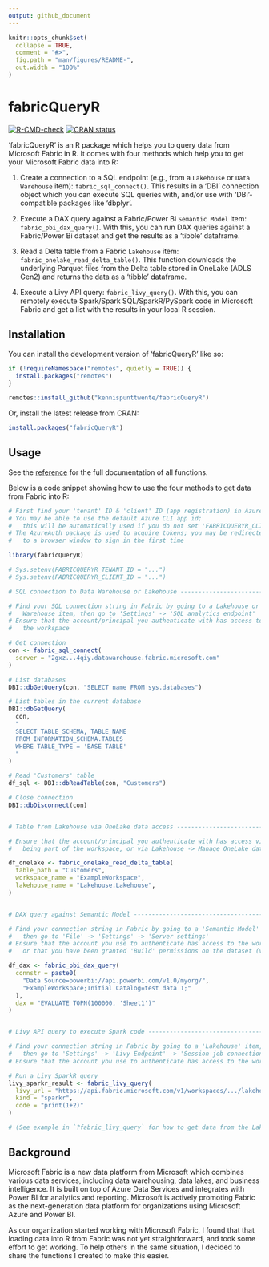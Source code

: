 ```yaml
---
output: github_document
---
```


<!-- README.md is generated from README.Rmd. Please edit that file -->

```r
knitr::opts_chunk$set(
  collapse = TRUE,
  comment = "#>",
  fig.path = "man/figures/README-",
  out.width = "100%"
)
```

# fabricQueryR

<!-- badges: start -->
[![R-CMD-check](https://github.com/kennispunttwente/fabricQueryR/actions/workflows/R-CMD-check.yaml/badge.svg)](https://github.com/kennispunttwente/fabricQueryR/actions/workflows/R-CMD-check.yaml)
[![CRAN status](https://www.r-pkg.org/badges/version/fabricQueryR)](https://CRAN.R-project.org/package=fabricQueryR)
<!-- badges: end -->

'fabricQueryR' is an R package which helps you to query data from Microsoft Fabric in R.
It comes with four methods which help you to get your Microsoft Fabric data into R:

1. Create a connection to a SQL endpoint (e.g., from a `Lakehouse` or `Data Warehouse` item): `fabric_sql_connect()`.
This results in a 'DBI' connection object which you can execute SQL queries with, and/or
use with 'DBI'-compatible packages like 'dbplyr'.

2. Execute a DAX query against a Fabric/Power Bi `Semantic Model` item: `fabric_pbi_dax_query()`.
With this, you can run DAX queries against a Fabric/Power Bi dataset and get the results as a 'tibble' dataframe.

3. Read a Delta table from a Fabric `Lakehouse` item: `fabric_onelake_read_delta_table()`.
This function downloads the underlying Parquet files from the Delta table stored in OneLake (ADLS
Gen2) and returns the data as a 'tibble' dataframe.

4. Execute a Livy API query: `fabric_livy_query()`. 
With this, you can remotely execute Spark/Spark SQL/SparkR/PySpark code in Microsoft Fabric 
and get a list with the results in your local R session. 

## Installation

You can install the development version of 'fabricQueryR' like so:

```r
if (!requireNamespace("remotes", quietly = TRUE)) {
  install.packages("remotes")
}

remotes::install_github("kennispunttwente/fabricQueryR")
```

Or, install the latest release from CRAN:

```r
install.packages("fabricQueryR")
```

## Usage

See the [reference](https://kennispunttwente.github.io/fabricQueryR/reference/index.html) 
for the full documentation of all functions.

Below is a code snippet showing how to use the four methods to get data from Fabric into R:

```r

# First find your 'tenant' ID & 'client' ID (app registration) in Azure/Entra
# You may be able to use the default Azure CLI app id;
#   this will be automatically used if you do not set 'FABRICQUERYR_CLIENT_ID'
# The AzureAuth package is used to acquire tokens; you may be redirected
#   to a browser window to sign in the first time

library(fabricQueryR)

# Sys.setenv(FABRICQUERYR_TENANT_ID = "...")
# Sys.setenv(FABRICQUERYR_CLIENT_ID = "...")

# SQL connection to Data Warehouse or Lakehouse --------------------------------

# Find your SQL connection string in Fabric by going to a Lakehouse or Data
#   Warehouse item, then go to 'Settings' -> 'SQL analytics endpoint'
# Ensure that the account/principal you authenticate with has access to
#   the workspace 

# Get connection
con <- fabric_sql_connect(
  server = "2gxz...4qiy.datawarehouse.fabric.microsoft.com"
)

# List databases
DBI::dbGetQuery(con, "SELECT name FROM sys.databases")

# List tables in the current database
DBI::dbGetQuery(
  con,
  "
  SELECT TABLE_SCHEMA, TABLE_NAME
  FROM INFORMATION_SCHEMA.TABLES
  WHERE TABLE_TYPE = 'BASE TABLE'
  "
)

# Read 'Customers' table
df_sql <- DBI::dbReadTable(con, "Customers")

# Close connection
DBI::dbDisconnect(con)


# Table from Lakehouse via OneLake data access ---------------------------------

# Ensure that the account/principal you authenticate with has access via
#   being part of the workspace, or via Lakehouse -> Manage OneLake data access

df_onelake <- fabric_onelake_read_delta_table(
  table_path = "Customers",
  workspace_name = "ExampleWorkspace",
  lakehouse_name = "Lakehouse.Lakehouse",
)


# DAX query against Semantic Model ---------------------------------------------

# Find your connection string in Fabric by going to a 'Semantic Model' item,
#   then go to 'File' -> 'Settings' -> 'Server settings'
# Ensure that the account you use to authenticate has access to the workspace,
#   or that you have been granted 'Build' permissions on the dataset (via share)

df_dax <- fabric_pbi_dax_query(
  connstr = paste0(
    "Data Source=powerbi://api.powerbi.com/v1.0/myorg/",
    "ExampleWorkspace;Initial Catalog=test data 1;"
  ),
  dax = "EVALUATE TOPN(100000, 'Sheet1')"
)


# Livy API query to execute Spark code -----------------------------------------

# Find your connection string in Fabric by going to a 'Lakehouse' item,
#   then go to 'Settings' -> 'Livy Endpoint' -> 'Session job connection string'
# Ensure that the account you use to authenticate has access to the workspace

# Run a Livy SparkR query
livy_sparkr_result <- fabric_livy_query(
  livy_url = "https://api.fabric.microsoft.com/v1/workspaces/.../lakehouses/.../livyapi/..."
  kind = "sparkr",
  code = "print(1+2)"
)

# (See example in `?fabric_livy_query` for how to get data from the Lakehouse to R with Spark)

```

## Background

Microsoft Fabric is a new data platform from Microsoft which combines various data services, 
including data warehousing, data lakes, and business intelligence.
It is built on top of Azure Data Services and integrates with Power BI for analytics and reporting. 
Microsoft is actively promoting Fabric as the next-generation data platform for organizations using Microsoft Azure and Power BI.

As our organization started working with Microsoft Fabric, I found that that loading data into R from Fabric was not
yet straightforward, and took some effort to get working. To help others in the same situation, 
I decided to share the functions I created to make this easier.
